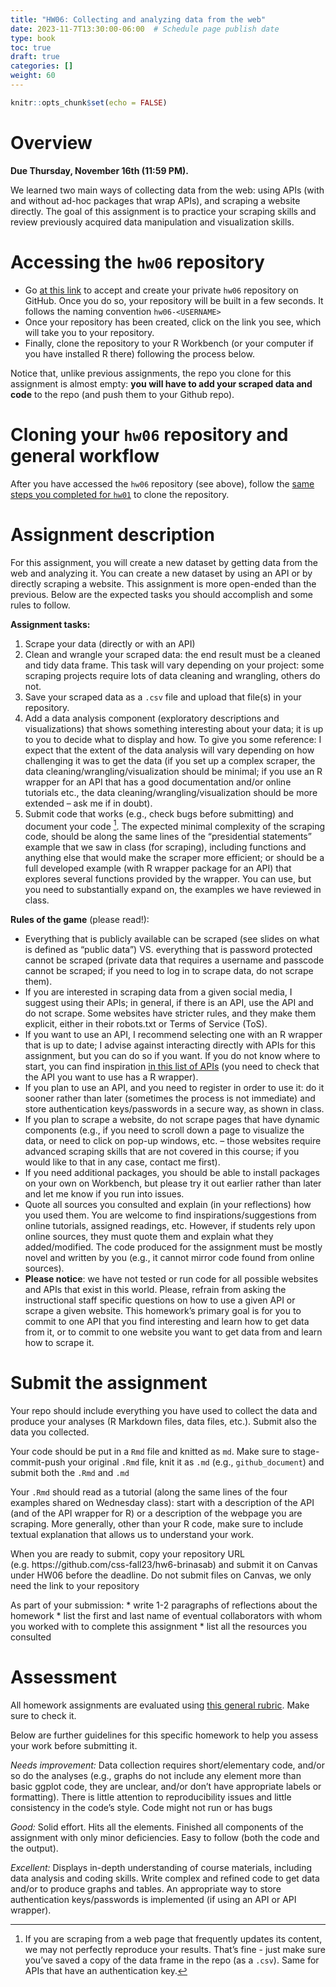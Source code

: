 ```yaml
---
title: "HW06: Collecting and analyzing data from the web"
date: 2023-11-7T13:30:00-06:00  # Schedule page publish date
type: book
toc: true
draft: true
categories: []
weight: 60
---
```


```r
knitr::opts_chunk$set(echo = FALSE)
```

# Overview

**Due Thursday, November 16th (11:59 PM).**

We learned two main ways of collecting data from the web: using APIs (with and without ad-hoc packages that wrap APIs), and scraping a website directly. The goal of this assignment is to practice your scraping skills and review previously acquired data manipulation and visualization skills. 


# Accessing the `hw06` repository

* Go [at this link](https://classroom.github.com/a/xOJgAbBN) to accept and create your private `hw06` repository on GitHub. Once you do so, your repository will be built in a few seconds. It follows the naming convention `hw06-<USERNAME>`  
* Once your repository has been created, click on the link you see, which will take you to your repository. 
* Finally, clone the repository to your R Workbench (or your computer if you have installed R there) following the process below.

Notice that, unlike previous assignments, the repo you clone for this assignment is almost empty: **you will have to add your scraped data and code** to the repo (and push them to your Github repo).


# Cloning your `hw06` repository and general workflow

After you have accessed the `hw06` repository (see above), follow the [same steps you completed for `hw01`](/homework/edit-readme/) to clone the repository.


# Assignment description

For this assignment, you will create a new dataset by getting data from the web and analyzing it. You can create a new dataset by using an API or by directly scraping a website. This assignment is more open-ended than the previous. Below are the expected tasks you should accomplish and some rules to follow.

**Assignment tasks:**

1. Scrape your data (directly or with an API)
1. Clean and wrangle your scraped data: the end result must be a cleaned and tidy data frame. This task will vary depending on your project: some scraping projects require lots of data cleaning and wrangling, others do not.
1. Save your scraped data as a `.csv` file and upload that file(s) in your repository.
1. Add a data analysis component (exploratory descriptions and visualizations) that shows something interesting about your data; it is up to you to decide what to display and how. To give you some reference: I expect that the extent of the data analysis will vary depending on how challenging it was to get the data (if you set up a complex scraper, the data cleaning/wrangling/visualization should be minimal; if you use an R wrapper for an API that has a good documentation and/or online tutorials etc., the data cleaning/wrangling/visualization should be more extended -- ask me if in doubt).
1. Submit code that works (e.g., check bugs before submitting) and document your code [^repro]. The expected minimal complexity of the scraping code, should be along the same lines of the "presidential statements" example that we saw in class (for scraping), including functions and anything else that would make the scraper more efficient; or should be a full developed example (with R wrapper package for an API) that explores several functions provided by the wrapper. You can use, but you need to substantially expand on, the examples we have reviewed in class. 


**Rules of the game** (please read!): 

  * Everything that is publicly available can be scraped (see slides on what is defined as "public data") VS. everything that is password protected cannot be scraped (private data that requires a username and passcode cannot be scraped; if you need to log in to scrape data, do not scrape them).
  * If you are interested in scraping data from a given social media, I suggest using their APIs; in general, if there is an API, use the API and do not scrape. Some websites have stricter rules, and they make them explicit, either in their robots.txt or Terms of Service (ToS).  
  * If you want to use an API, I recommend selecting one with an R wrapper that is up to date; I advise against interacting directly with APIs for this assignment, but you can do so if you want. If you do not know where to start, you can find inspiration [in this list of APIs]( https://ucsd.libguides.com/c.php?g=90743&p=3202435) (you need to check that the API you want to use has a R wrapper).
  * If you plan to use an API, and you need to register in order to use it: do it sooner rather than later (sometimes the process is not immediate) and store authentication keys/passwords in a secure way, as shown in class.
  * If you plan to scrape a website, do not scrape pages that have dynamic components (e.g., if you need to scroll down a page to visualize the data, or need to click on pop-up windows, etc. -- those websites require advanced scraping skills that are not covered in this course; if you would like to that in any case, contact me first).
  * If you need additional packages, you should be able to install packages on your own on Workbench, but please try it out earlier rather than later and let me know if you run into issues.
  * Quote all sources you consulted and explain (in your reflections) how you used them. You are welcome to find inspirations/suggestions from online tutorials, assigned readings, etc. However, if students rely upon online sources, they must quote them and explain what they added/modified. The code produced for the assignment must be mostly novel and written by you (e.g., it cannot mirror code found from online sources). 
  * **Please notice**: we have not tested or run code for all possible websites and APIs that exist in this world. Please, refrain from asking the instructional staff specific questions on how to use a given API or scrape a given website. This homework's primary goal is for you to commit to one API that you find interesting and learn how to get data from it, or to commit to one website you want to get data from and learn how to scrape it.


# Submit the assignment

Your repo should include everything you have used to collect the data and produce your analyses (R Markdown files, data files, etc.). Submit also the data you collected.

Your code should be put in a `Rmd` file and knitted as `md`. Make sure to stage-commit-push your original `.Rmd` file, knit it as `.md` (e.g., `github_document`) and submit both the `.Rmd` and `.md`

Your `.Rmd` should read as a tutorial (along the same lines of the four examples shared on Wednesday class): start with a description of the API (and of the API wrapper for R) or a description of the webpage you are scraping. More generally, other than your R code, make sure to include textual explanation that allows us to understand your work.

When you are ready to submit, copy your repository URL (e.g. https://github.com/css-fall23/hw6-brinasab) and submit it on Canvas under HW06 before the deadline. Do not submit files on Canvas, we only need the link to your repository 

As part of your submission:
  * write 1-2 paragraphs of reflections about the homework
  * list the first and last name of eventual collaborators with whom you worked with to complete this assignment
  * list all the resources you consulted
  

# Assessment

All homework assignments are evaluated using [this general rubric](/faq/homework-evaluations/). Make sure to check it. 

Below are further guidelines for this specific homework to help you assess your work before submitting it.

*Needs improvement:* Data collection requires short/elementary code, and/or so do the analyses (e.g., graphs do not include any element more than basic ggplot code, they are unclear, and/or don't have appropriate labels or formatting). There is little attention to reproducibility issues and little consistency in the code's style. Code might not run or has bugs

*Good:* Solid effort. Hits all the elements. Finished all components of the assignment with only minor deficiencies. Easy to follow (both the code and the output). 

*Excellent:* Displays in-depth understanding of course materials, including data analysis and coding skills. Write complex and refined code to get data and/or to produce graphs and tables. An appropriate way to store authentication keys/passwords is implemented (if using an API or API wrapper).

[^repro]: If you are scraping from a web page that frequently updates its content, we may not perfectly reproduce your results. That's fine - just make sure you've saved a copy of the data frame in the repo (as a `.csv`). Same for APIs that have an authentication key. 
